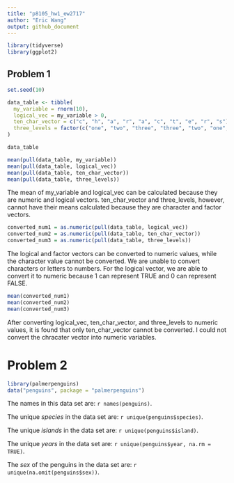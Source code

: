 ```yaml
---
title: "p8105_hw1_ew2717"
author: "Eric Wang"
output: github_document
---
```


```r

library(tidyverse)
library(ggplot2)

```

## Problem 1



```r

set.seed(10)

data_table <- tibble(
  my_variable = rnorm(10),
  logical_vec = my_variable > 0,
  ten_char_vector = c("c", "h", "a", "r", "a", "c", "t", "e", "r", "s"),
  three_levels = factor(c("one", "two", "three", "three", "two", "one", "one", "one", "three", "three"))
)

data_table
```

```r

mean(pull(data_table, my_variable))
mean(pull(data_table, logical_vec))
mean(pull(data_table, ten_char_vector))
mean(pull(data_table, three_levels))

```

The mean of my_variable and logical_vec can be calculated because they are numeric and logical vectors. ten_char_vector and three_levels, however, cannot have their means calculated because they are character and factor vectors.

```r

converted_num1 = as.numeric(pull(data_table, logical_vec))
converted_num2 = as.numeric(pull(data_table, ten_char_vector))
converted_num3 = as.numeric(pull(data_table, three_levels))

```

The logical and factor vectors can be converted to numeric values, while the character value cannot be converted. We are unable to convert characters or letters to numbers. For the logical vector, we are able to convert it to numeric because 1 can represent TRUE and 0 can represent FALSE. 

```r

mean(converted_num1)
mean(converted_num2)
mean(converted_num3)

```

After converting logical_vec, ten_char_vector, and three_levels to numeric values, it is found that only ten_char_vector cannot be converted. I could not convert the chracater vector into numeric variables. 

# Problem 2


```r

library(palmerpenguins)
data("penguins", package = "palmerpenguins")

```

The names in this data set are: 
`r names(penguins)`.

The unique *species* in the data set are: 
`r unique(penguins$species)`.

The unique *islands* in the data set are: 
`r unique(penguins$island)`.

The unique *years* in the data set are: 
`r unique(penguins$year, na.rm = TRUE)`.

The *sex* of the penguins in the data set are: 
`r unique(na.omit(penguins$sex))`.

